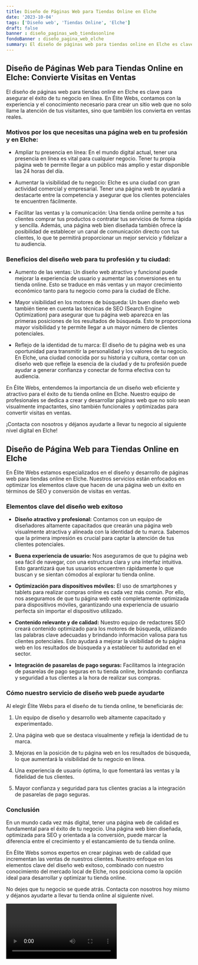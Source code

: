 ```yaml
---
title: Diseño de Páginas Web para Tiendas Online en Elche
date: '2023-10-04'
tags: ['Diseño web', 'Tiendas Online', 'Elche']
draft: false
banner : diseño_paginas_web_tiendasonline
fondoBanner : diseño_pagina_web_elche
summary: El diseño de páginas web para tiendas online en Elche es clave para asegurar el éxito de tu negocio en línea. En Élite Webs, contamos con la experiencia y el conocimiento necesario para crear un sitio web que no solo llame la atención de tus visitantes, sino que también los convierta en ventas reales. 
---
```


## Diseño de Páginas Web para Tiendas Online en Elche: Convierte Visitas en Ventas

El diseño de páginas web para tiendas online en Elche es clave para asegurar el éxito de tu negocio en línea. En Élite Webs, contamos con la experiencia y el conocimiento necesario para crear un sitio web que no solo llame la atención de tus visitantes, sino que también los convierta en ventas reales. 

### Motivos por los que necesitas una página web en tu profesión y en Elche:

- Ampliar tu presencia en línea: En el mundo digital actual, tener una presencia en línea es vital para cualquier negocio. Tener tu propia página web te permite llegar a un público más amplio y estar disponible las 24 horas del día.

- Aumentar la visibilidad de tu negocio: Elche es una ciudad con gran actividad comercial y empresarial. Tener una página web te ayudará a destacarte entre la competencia y asegurar que los clientes potenciales te encuentren fácilmente.

- Facilitar las ventas y la comunicación: Una tienda online permite a tus clientes comprar tus productos o contratar tus servicios de forma rápida y sencilla. Además, una página web bien diseñada también ofrece la posibilidad de establecer un canal de comunicación directo con tus clientes, lo que te permitirá proporcionar un mejor servicio y fidelizar a tu audiencia.

### Beneficios del diseño web para tu profesión y tu ciudad:

- Aumento de las ventas: Un diseño web atractivo y funcional puede mejorar la experiencia de usuario y aumentar las conversiones en tu tienda online. Esto se traduce en más ventas y un mayor crecimiento económico tanto para tu negocio como para la ciudad de Elche.

- Mayor visibilidad en los motores de búsqueda: Un buen diseño web también tiene en cuenta las técnicas de SEO (Search Engine Optimization) para asegurar que tu página web aparezca en las primeras posiciones de los resultados de búsqueda. Esto te proporciona mayor visibilidad y te permite llegar a un mayor número de clientes potenciales.

- Reflejo de la identidad de tu marca: El diseño de tu página web es una oportunidad para transmitir la personalidad y los valores de tu negocio. En Elche, una ciudad conocida por su historia y cultura, contar con un diseño web que refleje la esencia de la ciudad y de tu profesión puede ayudar a generar confianza y conectar de forma efectiva con tu audiencia.

En Élite Webs, entendemos la importancia de un diseño web eficiente y atractivo para el éxito de tu tienda online en Elche. Nuestro equipo de profesionales se dedica a crear y desarrollar páginas web que no solo sean visualmente impactantes, sino también funcionales y optimizadas para convertir visitas en ventas.

¡Contacta con nosotros y déjanos ayudarte a llevar tu negocio al siguiente nivel digital en Elche!

<GifSeo />

<Cta />

## Diseño de Página Web para Tiendas Online en Elche

En Élite Webs estamos especializados en el diseño y desarrollo de páginas web para tiendas online en Elche. Nuestros servicios están enfocados en optimizar los elementos clave que hacen de una página web un éxito en términos de SEO y conversión de visitas en ventas.

### Elementos clave del diseño web exitoso

- **Diseño atractivo y profesional:** Contamos con un equipo de diseñadores altamente capacitados que crearán una página web visualmente atractiva y alineada con la identidad de tu marca. Sabemos que la primera impresión es crucial para captar la atención de tus clientes potenciales.

- **Buena experiencia de usuario:** Nos aseguramos de que tu página web sea fácil de navegar, con una estructura clara y una interfaz intuitiva. Esto garantizará que tus usuarios encuentren rápidamente lo que buscan y se sientan cómodos al explorar tu tienda online.

- **Optimización para dispositivos móviles:** El uso de smartphones y tablets para realizar compras online es cada vez más común. Por ello, nos aseguramos de que tu página web esté completamente optimizada para dispositivos móviles, garantizando una experiencia de usuario perfecta sin importar el dispositivo utilizado.

- **Contenido relevante y de calidad:** Nuestro equipo de redactores SEO creará contenido optimizado para los motores de búsqueda, utilizando las palabras clave adecuadas y brindando información valiosa para tus clientes potenciales. Esto ayudará a mejorar la visibilidad de tu página web en los resultados de búsqueda y a establecer tu autoridad en el sector.

- **Integración de pasarelas de pago seguras:** Facilitamos la integración de pasarelas de pago seguras en tu tienda online, brindando confianza y seguridad a tus clientes a la hora de realizar sus compras.

### Cómo nuestro servicio de diseño web puede ayudarte

Al elegir Élite Webs para el diseño de tu tienda online, te beneficiarás de:

1. Un equipo de diseño y desarrollo web altamente capacitado y experimentado.

2. Una página web que se destaca visualmente y refleja la identidad de tu marca.

3. Mejoras en la posición de tu página web en los resultados de búsqueda, lo que aumentará la visibilidad de tu negocio en línea.

4. Una experiencia de usuario óptima, lo que fomentará las ventas y la fidelidad de tus clientes.

5. Mayor confianza y seguridad para tus clientes gracias a la integración de pasarelas de pago seguras.

### Conclusión

En un mundo cada vez más digital, tener una página web de calidad es fundamental para el éxito de tu negocio. Una página web bien diseñada, optimizada para SEO y orientada a la conversión, puede marcar la diferencia entre el crecimiento y el estancamiento de tu tienda online.

En Élite Webs somos expertos en crear páginas web de calidad que incrementan las ventas de nuestros clientes. Nuestro enfoque en los elementos clave del diseño web exitoso, combinado con nuestro conocimiento del mercado local de Elche, nos posiciona como la opción ideal para desarrollar y optimizar tu tienda online.

No dejes que tu negocio se quede atrás. Contacta con nosotros hoy mismo y déjanos ayudarte a llevar tu tienda online al siguiente nivel.

<Video />

<CtaBot job='Tiendas Online' city='Elche'/>

<Gmaps query='Elche+españa+maps' />
